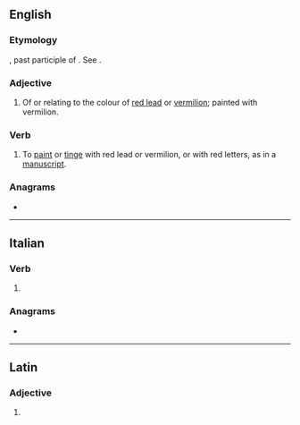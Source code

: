 ==English==

===Etymology===
{{etyl|la|en}} {{lena}} {{m|la|miniatus}}, past participle of {{m|la|miniare}}. See {{m|en|minium}}.

===Adjective===
{{en-adj}}

# Of or relating to the colour of [[red lead]] or [[vermilion]]; painted with vermilion.

===Verb===
{{en-verb|miniat}}

# To [[paint]] or [[tinge]] with red lead or vermilion, or with red letters, as in a [[manuscript]].
#: {{rfquotek|T. Wharton}}

{{Webster 1913}}

===Anagrams===
* {{anagrams|en|intimae}}

----

==Italian==

===Verb===
{{head|it|verb form}}

# {{inflection of|minare||2|p|pres|subj|lang=it}}

===Anagrams===
* {{l|it|tiamine}}

----

==Latin==

===Adjective===
{{la-adj-form|miniāte}}

# {{inflection of|miniātus||voc|m|s|lang=la}}